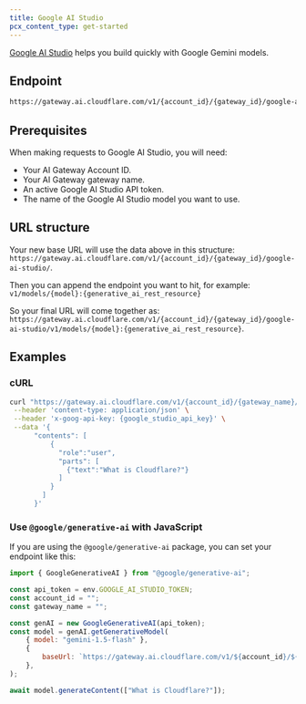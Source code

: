 ```yaml
---
title: Google AI Studio
pcx_content_type: get-started
---
```


[Google AI Studio](https://ai.google.dev/aistudio) helps you build quickly with Google Gemini models.

## Endpoint

```txt
https://gateway.ai.cloudflare.com/v1/{account_id}/{gateway_id}/google-ai-studio
```

## Prerequisites

When making requests to Google AI Studio, you will need:

- Your AI Gateway Account ID.
- Your AI Gateway gateway name.
- An active Google AI Studio API token.
- The name of the Google AI Studio model you want to use.

## URL structure

Your new base URL will use the data above in this structure: `https://gateway.ai.cloudflare.com/v1/{account_id}/{gateway_id}/google-ai-studio/`.

Then you can append the endpoint you want to hit, for example: `v1/models/{model}:{generative_ai_rest_resource}`

So your final URL will come together as: `https://gateway.ai.cloudflare.com/v1/{account_id}/{gateway_id}/google-ai-studio/v1/models/{model}:{generative_ai_rest_resource}`.

## Examples

### cURL

```bash title="Example fetch request"
curl "https://gateway.ai.cloudflare.com/v1/{account_id}/{gateway_name}/google-ai-studio/v1/models/gemini-1.0-pro:generateContent" \
 --header 'content-type: application/json' \
 --header 'x-goog-api-key: {google_studio_api_key}' \
 --data '{
      "contents": [
          {
            "role":"user",
            "parts": [
              {"text":"What is Cloudflare?"}
            ]
          }
        ]
      }'
```

### Use `@google/generative-ai` with JavaScript

If you are using the `@google/generative-ai` package, you can set your endpoint like this:

```js title="JavaScript example"
import { GoogleGenerativeAI } from "@google/generative-ai";

const api_token = env.GOOGLE_AI_STUDIO_TOKEN;
const account_id = "";
const gateway_name = "";

const genAI = new GoogleGenerativeAI(api_token);
const model = genAI.getGenerativeModel(
	{ model: "gemini-1.5-flash" },
	{
		baseUrl: `https://gateway.ai.cloudflare.com/v1/${account_id}/${gateway_name}/google-ai-studio`,
	},
);

await model.generateContent(["What is Cloudflare?"]);
```
